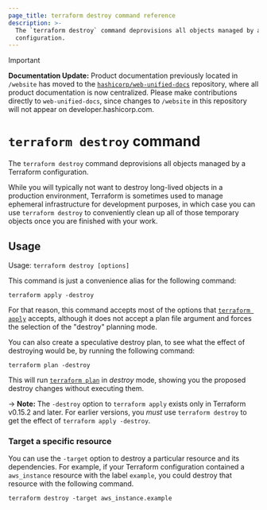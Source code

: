 ```yaml
---
page_title: terraform destroy command reference
description: >-
  The `terraform destroy` command deprovisions all objects managed by a Terraform
  configuration.
---
```


> [!IMPORTANT]  
> **Documentation Update:** Product documentation previously located in `/website` has moved to the [`hashicorp/web-unified-docs`](https://github.com/hashicorp/web-unified-docs) repository, where all product documentation is now centralized. Please make contributions directly to `web-unified-docs`, since changes to `/website` in this repository will not appear on developer.hashicorp.com.

# `terraform destroy` command

The `terraform destroy` command deprovisions all objects managed by a Terraform configuration.

While you will typically not want to destroy long-lived objects in a production
environment, Terraform is sometimes used to manage ephemeral infrastructure
for development purposes, in which case you can use `terraform destroy` to
conveniently clean up all of those temporary objects once you are finished
with your work.

## Usage

Usage: `terraform destroy [options]`

This command is just a convenience alias for the following command:

```
terraform apply -destroy
```

For that reason, this command accepts most of the options that
[`terraform apply`](/terraform/cli/commands/apply) accepts, although it does
not accept a plan file argument and forces the selection of the "destroy"
planning mode.

You can also create a speculative destroy plan, to see what the effect of
destroying would be, by running the following command:

```
terraform plan -destroy
```

This will run [`terraform plan`](/terraform/cli/commands/plan) in _destroy_ mode, showing
you the proposed destroy changes without executing them.

-> **Note:** The `-destroy` option to `terraform apply` exists only in
Terraform v0.15.2 and later. For earlier versions, you _must_ use
`terraform destroy` to get the effect of `terraform apply -destroy`.

### Target a specific resource

You can use the `-target` option to destroy a particular resource and its dependencies. For example, if your Terraform configuration contained a `aws_instance` resource with the label `example`, you could destroy that resource with the following command. 

```
terraform destroy -target aws_instance.example
```
